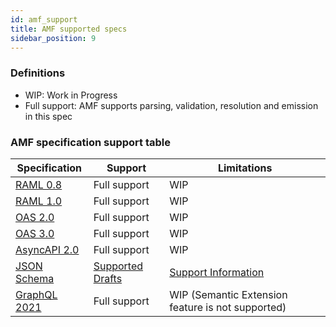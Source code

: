 ```yaml
---
id: amf_support
title: AMF supported specs
sidebar_position: 9
---
```


### Definitions
- WIP: Work in Progress
- Full support: AMF supports parsing, validation, resolution and emission in this spec

### AMF specification support table

| Specification | Support | Limitations |
|-|-|-|
| [RAML 0.8](https://github.com/raml-org/raml-spec/blob/master/versions/raml-08/raml-08.md) | Full support | WIP |
| [RAML 1.0](https://github.com/raml-org/raml-spec/blob/master/versions/raml-10/raml-10.md) | Full support | WIP |
| [OAS 2.0](https://github.com/OAI/OpenAPI-Specification/blob/master/versions/2.0.md) | Full support | WIP |
| [OAS 3.0](https://github.com/OAI/OpenAPI-Specification/blob/master/versions/3.0.3.md) | Full support | WIP |
| [AsyncAPI 2.0](https://github.com/asyncapi/spec/blob/2.0.0/versions/2.0.0/asyncapi.md) | Full support | WIP |
| [JSON Schema](https://json-schema.org/) | [Supported Drafts](/docs/related-docs/json_schema_document) | [Support Information](/docs/related-docs/json_schema_document) |
| [GraphQL 2021](https://spec.graphql.org/October2021/) | Full support | WIP (Semantic Extension feature is not supported) |
